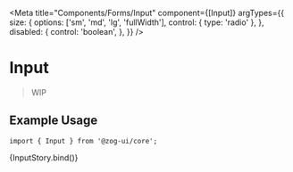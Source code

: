 
<Meta
  title="Components/Forms/Input"
  component={[Input]}
  argTypes={{
    size: {
      options: ['sm', 'md', 'lg', 'fullWidth'],
      control: { type: 'radio' },
    },
    disabled: {
      control: 'boolean',
    },
  }}
/>


# Input

> WIP

## Example Usage

```tsx
import { Input } from '@zog-ui/core';
```

<Canvas columns={2} withSource="close">
  <Story
    name="Input"
    args={{
      defaultValue: '',
      value: '',
      placeHolder: 'input text',
      maxLength: '',
      minLength: '',
    }}
  >
    {InputStory.bind()}
  </Story>
</Canvas>

<ArgsTable of={Input} />
